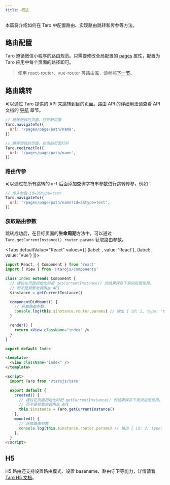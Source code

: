 ```yaml
---
title: 概述
---
```



本篇将介绍如何在 Taro 中配置路由、实现路由跳转和传参等方法。

## 路由配置

Taro 遵循微信小程序的路由规范。只需要修改全局配置的 [pages](app-config#pages) 属性，配置为 Taro 应用中每个页面的路径即可。

> 使用 react-router、vue-router 等路由库，请参照[下一节](./router-extend)。

## 路由跳转

可以通过 Taro 提供的 API 来跳转到目的页面。路由 API 的详细用法请查看 API 文档的 [导航](./apis/route/navigateTo) 章节。

```jsx title="示例代码"
// 跳转到目的页面，打开新页面
Taro.navigateTo({
  url: '/pages/page/path/name',
})

// 跳转到目的页面，在当前页面打开
Taro.redirectTo({
  url: '/pages/page/path/name',
})
```

### 路由传参

可以通过在所有跳转的 `url` 后面添加查询字符串参数进行跳转传参，例如：

```jsx
// 传入参数 id=2&type=test
Taro.navigateTo({
  url: '/pages/page/path/name?id=2&type=test',
})
```

### 获取路由参数

跳转成功后，在目标页面的**生命周期**方法中，可以通过 `Taro.getCurrentInstance().router.params` 获取路由参数。

<Tabs
  defaultValue="React"
  values={[
    {label: <ReactIcon />, value: 'React'},
    {label: <VueIcon />, value: 'Vue'}
  ]}>
<TabItem value="React">

```jsx title="示例代码"
import React, { Component } from 'react'
import { View } from '@tarojs/components'

class Index extends Component {
  // 建议在页面初始化时把 getCurrentInstance() 的结果保存下来供后面使用，
  // 而不是频繁地调用此 API
  $instance = getCurrentInstance()

  componentDidMount() {
    // 获取路由参数
    console.log(this.$instance.router.params) // 输出 { id: 2, type: 'test' }
  }

  render() {
    return <View className="index" />
  }
}

export default Index
```

</TabItem>

<TabItem value="Vue">

```html title="示例代码"
<template>
  <view className="index" />
</template>

<script>
  import Taro from '@tarojs/taro'

  export default {
    created() {
      // 建议在页面初始化时把 getCurrentInstance() 的结果保存下来供后面使用，
      // 而不是频繁地调用此 API
      this.$instance = Taro.getCurrentInstance()
    },
    mounted() {
      // 获取路由参数
      console.log(this.$instance.router.params) // 输出 { id: 2, type: 'test' }
    },
  }
</script>
```

</TabItem>
</Tabs>

## H5

H5 路由还支持设置路由模式、设置 basename、路由守卫等能力，详情请看 [Taro H5 文档](./h5#路由)。
